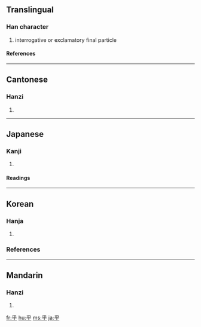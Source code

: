 ==Translingual==
===Han character===
{{Han char|rn=4|rad=丿|as=04|sn=5|four=2040<sub>9</sub>|canj=竹火木 (HFD)}}
# interrogative or exclamatory final particle
====References====
{{Han ref|kx=0082.070|dkj=00131|dj=0166.010|hdz=10036.080|uh=4E4E|ud=20046|bh=A547|bd=42311}}
----
==Cantonese==
===Hanzi===
{{yue-hanzi|jyut=|y=fu4}}
# {{defn|Cantonese}}
----
==Japanese==
===Kanji===
{{ja-kanji|grade=|rs=丿04}}
# {{defn|Japanese}}
====Readings====
{{ja-readings|on=[[こ]] (ko)|kun=[[よ]] (yo), [[かな]] (kana), [[か]] (ka)}}
----
==Korean==
===Hanja===
{{ko-hanja|hangeul=호|rv=ho|mr=ho|eumhun=어조사|ehrv=eojosa|ehmr=ǒjosa|ehy=}}
# {{defn|Korean}}
===References===
{{Hanja ref|nav=12427}}

----

==Mandarin==
===Hanzi===
{{cmn-hanzi|pin=[[hū]] ([[hu1]]), [[hú]] ([[hu2]])|wg=hu<sup>1</sup>, hu<sup>2</sup>}}
# {{defn|Mandarin}}

[[fr:乎]]
[[hu:乎]]
[[ms:乎]]
[[ja:乎]]
